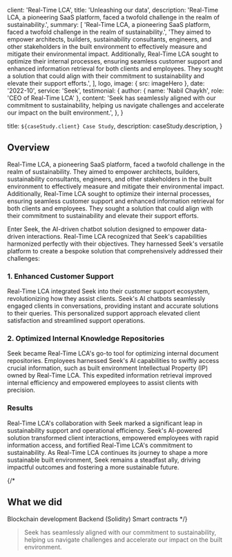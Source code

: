 
  client: 'Real-Time LCA',
  title: 'Unleashing our data',
  description:
    'Real-Time LCA, a pioneering SaaS platform, faced a twofold challenge in the realm of sustainability.',
  summary: [
     'Real-Time LCA, a pioneering SaaS platform, faced a twofold challenge in the realm of sustainability.',
    'They aimed to empower architects, builders, sustainability consultants, engineers, and other stakeholders in the built environment to effectively measure and mitigate their environmental impact. Additionally, Real-Time LCA sought to optimize their internal processes, ensuring seamless customer support and enhanced information retrieval for both clients and employees. They sought a solution that could align with their commitment to sustainability and elevate their support efforts.',
  ],
  logo,
  image: { src: imageHero },
  date: '2022-10',
  service: 'Seek',
  testimonial: {
    author: { name: 'Nabil Chaykh', role: 'CEO of Real-Time LCA' },
    content:
      'Seek has seamlessly aligned with our commitment to sustainability, helping us navigate challenges and accelerate our impact on the built environment.',
  },
}

  title: `${caseStudy.client} Case Study`,
  description: caseStudy.description,
}

## Overview

Real-Time LCA, a pioneering SaaS platform, faced a twofold challenge in the realm of sustainability. 
They aimed to empower architects, builders, sustainability consultants, engineers, and other stakeholders in the built environment to effectively measure and mitigate their environmental impact. 
Additionally, Real-Time LCA sought to optimize their internal processes, ensuring seamless customer support and enhanced information retrieval for both clients and employees. 
They sought a solution that could align with their commitment to sustainability and elevate their support efforts.

Enter Seek, the AI-driven chatbot solution designed to empower data-driven interactions. Real-Time LCA recognized that Seek's capabilities harmonized perfectly with their objectives. They harnessed Seek's versatile platform to create a bespoke solution that comprehensively addressed their challenges:

### 1. Enhanced Customer Support

Real-Time LCA integrated Seek into their customer support ecosystem, revolutionizing how they assist clients. Seek's AI chatbots seamlessly engaged clients in conversations, providing instant and accurate solutions to their queries. This personalized support approach elevated client satisfaction and streamlined support operations.

### 2. Optimized Internal Knowledge Repositories

Seek became Real-Time LCA's go-to tool for optimizing internal document repositories. Employees harnessed Seek's AI capabilities to swiftly access crucial information, such as built environment Intellectual Property (IP) owned by Real-Time LCA. This expedited information retrieval improved internal efficiency and empowered employees to assist clients with precision.

### Results

Real-Time LCA's collaboration with Seek marked a significant leap in sustainability support and operational efficiency. Seek's AI-powered solution transformed client interactions, empowered employees with rapid information access, and fortified Real-Time LCA's commitment to sustainability. As Real-Time LCA continues its journey to shape a more sustainable built environment, Seek remains a steadfast ally, driving impactful outcomes and fostering a more sustainable future.


{/*
## What we did

<TagList>
  <TagListItem>Blockchain development</TagListItem>
  <TagListItem>Backend (Solidity)</TagListItem>
  <TagListItem>Smart contracts</TagListItem>
</TagList>*/}

<Blockquote
  author={{ name: 'Nabil Chaykh', role: 'CEO of Real-Time LCA' }}
  image={{ src: imageEmilySelman }}
>
  Seek has seamlessly aligned with our commitment to sustainability, helping us navigate challenges and accelerate our impact on the built environment.
</Blockquote>

<StatList>
  <StatListItem value="30%" label="Increase in member satisfaction" />
  <StatListItem value="40%" label="Faster retrieval of information" />
</StatList>
